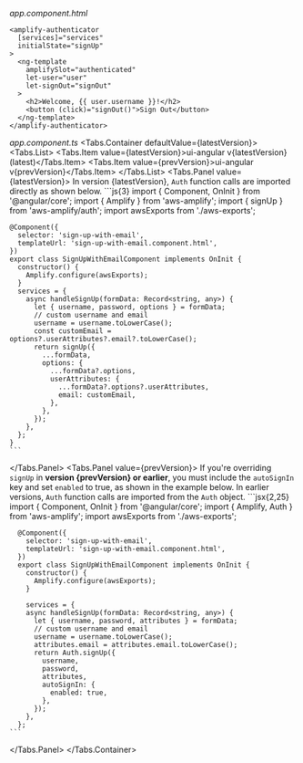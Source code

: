 

_app.component.html_

```html{1}
<amplify-authenticator
  [services]="services"
  initialState="signUp"
>
  <ng-template
    amplifySlot="authenticated"
    let-user="user"
    let-signOut="signOut"
  >
    <h2>Welcome, {{ user.username }}!</h2>
    <button (click)="signOut()">Sign Out</button>
  </ng-template>
</amplify-authenticator>

```

_app.component.ts_
<Tabs.Container defaultValue={latestVersion}>
  <Tabs.List>
    <Tabs.Item value={latestVersion}>ui-angular v{latestVersion} (latest)</Tabs.Item>
    <Tabs.Item value={prevVersion}>ui-angular v{prevVersion}</Tabs.Item>
  </Tabs.List>
  <Tabs.Panel value={latestVersion}>
    In version {latestVersion}, `Auth` function calls are imported directly as shown below. 
    ```js{3}
    import { Component, OnInit } from '@angular/core';
    import { Amplify } from 'aws-amplify';
    import { signUp } from 'aws-amplify/auth';
    import awsExports from './aws-exports';

    @Component({
      selector: 'sign-up-with-email',
      templateUrl: 'sign-up-with-email.component.html',
    })
    export class SignUpWithEmailComponent implements OnInit {
      constructor() {
        Amplify.configure(awsExports);
      }
      services = {
        async handleSignUp(formData: Record<string, any>) {
          let { username, password, options } = formData;
          // custom username and email
          username = username.toLowerCase();
          const customEmail = options?.userAttributes?.email?.toLowerCase();
          return signUp({
            ...formData,
            options: {
              ...formData?.options,
              userAttributes: {
                ...formData?.options?.userAttributes,
                email: customEmail,
              },
            },
          });
        },
      };
    }
    ```
  </Tabs.Panel>
  <Tabs.Panel value={prevVersion}>
    <Alert role="none" variation="warning" heading="Sign Up Auto Sign In">
    If you're overriding `signUp` in **version {prevVersion} or earlier**, you must include the `autoSignIn` key and set `enabled` to true, as shown in the example below.
    </Alert>
    In earlier versions, `Auth` function calls are imported from the `Auth` object.
    ```jsx{2,25}
      import { Component, OnInit } from '@angular/core';
      import { Amplify, Auth } from 'aws-amplify';
      import awsExports from './aws-exports';

      @Component({
        selector: 'sign-up-with-email',
        templateUrl: 'sign-up-with-email.component.html',
      })
      export class SignUpWithEmailComponent implements OnInit {
        constructor() {
          Amplify.configure(awsExports);
        }

        services = {
        async handleSignUp(formData: Record<string, any>) {
          let { username, password, attributes } = formData;
          // custom username and email
          username = username.toLowerCase();
          attributes.email = attributes.email.toLowerCase();
          return Auth.signUp({
            username,
            password,
            attributes,
            autoSignIn: {
              enabled: true,
            },
          });
        },
      };
    ```
  </Tabs.Panel>
</Tabs.Container>

